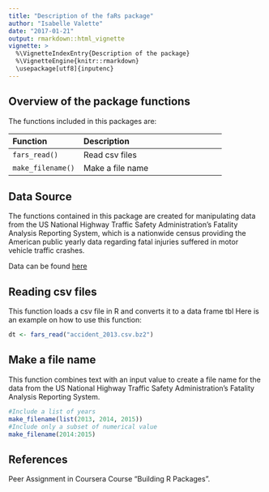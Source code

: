 ```yaml
---
title: "Description of the faRs package"
author: "Isabelle Valette"
date: "2017-01-21"
output: rmarkdown::html_vignette
vignette: >
  %\VignetteIndexEntry{Description of the package}
  %\VignetteEngine{knitr::rmarkdown}
  \usepackage[utf8]{inputenc}
---
```

## Overview of the package functions

The functions included in this packages are:

|Function           |Description                                                  |
|:------------------------|:------------------------------------------------|
|`fars_read()`            |Read csv files                                   |
|`make_filename()`        |Make a file name                           |

## Data Source
The functions contained in this package are created for manipulating data from  the US National Highway Traffic Safety Administration's Fatality Analysis Reporting System, which is a nationwide census providing the American public yearly data regarding fatal injuries suffered in motor vehicle traffic crashes.

Data can be found [here](https://www.coursera.org/learn/r-packages/peer/25XGp/documenting-code)

## Reading csv files
This function loads a csv file in R and converts it to a data frame tbl
Here is an example on how to use this function:

```r
dt <- fars_read("accident_2013.csv.bz2")
```

## Make a file name
This function combines text with an input value to create a file name for the data from the US National Highway Traffic Safety Administration's Fatality Analysis Reporting System.
```r
#Include a list of years
make_filename(list(2013, 2014, 2015))
#Include only a subset of numerical value
make_filename(2014:2015)
```

## References
Peer Assignment in Coursera Course "Building R Packages". 